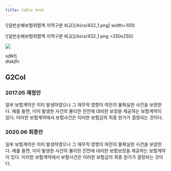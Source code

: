 ```yaml
---
title: table test
---
```




![일반손해보험위험액 지역구분 비교](/kics/432_1.png| width=100)

![일반손해보험위험액 지역구분 비교](/kics/432_1.png =250x250)

<Image src="/kics/432_1.png" width={700} />




<SubText>

sdlkfj<br/>
dlskjfn

</SubText>


## G2Col

<G2Col>
    <Callout severity ="success">

### 2017.05 제정안
일부 보험계약은 이미 발생하였으나 그 재무적 영향이 여전히 불확실한 사건을 보장한다. 예를 들면, 이미 발생한 사건의 불리한 진전에 대비한 보장을 제공하는 보험계약이 있다. 이러한 보험계약에서 보험사건은 이러한 보험금의 최종 원가가 결정되는 것이다.
    </Callout>
    <Callout severity ="info">

### 2020.06 최종안
일부 보험계약은 이미 발생하였으나 그 재무적 영향이 여전히 불확실한 사건을 보장한다. 예를 들면, 이미 발생한 사건의 불리한 진전에 대비한 보험보장을 제공하는 보험계약이 있다. 이러한 보험계약에서 보험사건은 이러한 보험금의 최종 원가가 결정되는 것이다.
    </Callout>
</G2Col>
